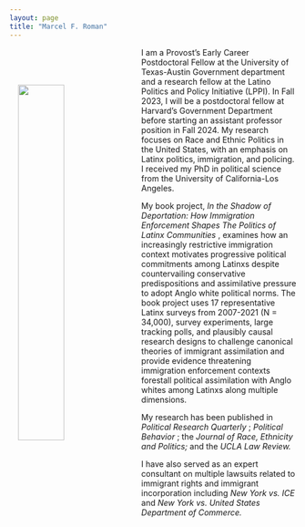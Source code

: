 ```yaml
---
layout: page
title: "Marcel F. Roman"
---
```


<link rel="stylesheet" href="styles.css" type="text/css">

<img src="files/headshot.png" align="left" hspace="15" vspace="65" style="width:40%">

<p> I am a Provost's Early Career Postdoctoral Fellow at the University of Texas-Austin Government department and a research fellow at the Latino Politics and Policy Initiative (LPPI). In Fall 2023, I will be a postdoctoral fellow at Harvard's Government Department before starting an assistant professor position in Fall 2024. My research focuses on Race and Ethnic Politics in the United States, with an emphasis on Latinx politics, immigration, and policing. I received my PhD in political science from the University of California-Los Angeles.</p>

<p> My book project, <i> In the Shadow of Deportation: How Immigration Enforcement Shapes The Politics of Latinx Communities </i>, examines how an increasingly restrictive immigration context motivates progressive political commitments among Latinxs despite countervailing conservative predispositions and assimilative pressure to adopt Anglo white political norms. The book project uses 17 representative Latinx surveys from 2007-2021 (N = 34,000), survey experiments, large tracking polls, and plausibly causal research designs to challenge canonical theories of immigrant assimilation and provide evidence threatening immigration enforcement contexts forestall political assimilation with Anglo whites among Latinxs along multiple dimensions. </p>

My research has been published in <i> Political Research Quarterly </i>; <i> Political Behavior </i>; the <i> Journal of Race, Ethnicity and Politics; </i> and the <i> UCLA Law Review. </i> </p>

<p> I have also served as an expert consultant on multiple lawsuits related to immigrant rights and immigrant incorporation including <i> New York vs. ICE </i> and <i> New York vs. United States Department of Commerce. </i> </p>

